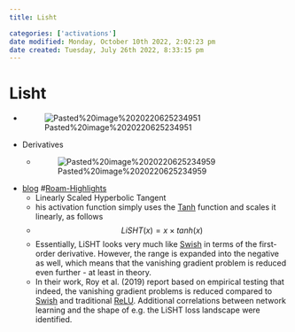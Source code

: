 ```yaml
---
title: Lisht

categories: ['activations']
date modified: Monday, October 10th 2022, 2:02:23 pm
date created: Tuesday, July 26th 2022, 8:33:15 pm
---
```


# Lisht
- ![Pasted%20image%2020220625234951](images/Pasted%20image%2020220625234951.png)
- Derivatives
	- ![Pasted%20image%2020220625234959](images/Pasted%20image%2020220625234959.png)
- [blog](https://github.com/christianversloot/machine-learning-articles/blob/main/beyond-swish-the-lisht-activation-function.qmd) #[Roam-Highlights](Roam-Highlights)
    - Linearly Scaled Hyperbolic Tangent
    - his activation function simply uses the [Tanh](Tanh.qmd) function and scales it linearly, as follows
    - $$LiSHT(x) = x \times tanh(x)$$
    - Essentially, LiSHT looks very much like [Swish](Swish.qmd) in terms of the first-order derivative. However, the range is expanded into the negative as well, which means that the vanishing gradient problem is reduced even further - at least in theory.
    - In their work, Roy et al. (2019) report based on empirical testing that indeed, the vanishing gradient problems is reduced compared to [Swish](Swish.qmd) and traditional [ReLU](Relu.qmd). Additional correlations between network learning and the shape of e.g. the LiSHT loss landscape were identified.



